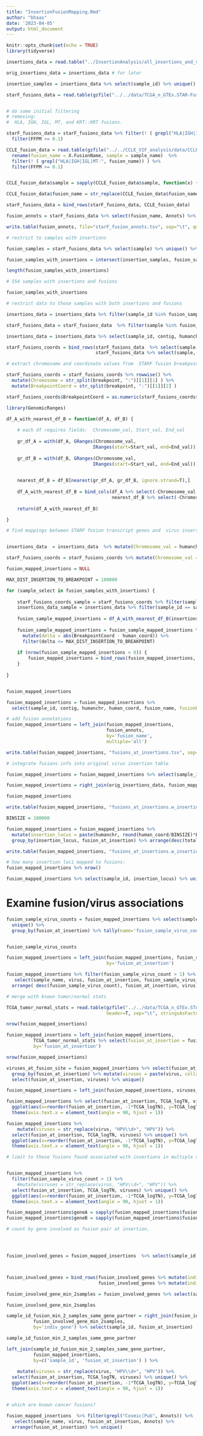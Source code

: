 ```yaml
---
title: "InsertionFusionMapping.Rmd"
author: "bhaas"
date: '2023-04-05'
output: html_document
---
```


```r
knitr::opts_chunk$set(echo = TRUE)
library(tidyverse)
```


```r

insertions_data = read.table("../InsertionAnalysis/all_insertions_and_virus_content_merged.FILTERED.tsv", header=T, sep="\t", stringsAsFactors = F)

orig_insertions_data = insertions_data # for later

insertion_samples = insertions_data %>% select(sample_id) %>% unique() %>% pull(sample_id)

```

```r

starF_fusions_data = read.table(gzfile("../../data/TCGA_n_GTEx.STAR-Fusion.v1.7.fusion_preds.tsv.gz"), header=T, sep="\t", stringsAsFactors = F)


# do some initial filtering
# removing:
#  HLA, IGH, IGL, MT, and KRT::KRT fusions.

starF_fusions_data = starF_fusions_data %>% filter(! ( grepl("HLA|IGH|IGL|MT-", fusion_name)) ) %>%
  filter(FFPM >= 0.1)


```


```r

CCLE_fusion_data = read.table(gzfile("../../CCLE_VIF_analysis/data/CCLE.starF.consolidated.Mar2019.tsv.gz"), header=T, sep="\t", stringsAsFactors = F, com='') %>%
  rename(fusion_name = X.FusionName, sample = sample_name)  %>% 
  filter(! ( grepl("HLA|IGH|IGL|MT-", fusion_name)) ) %>%
  filter(FFPM >= 0.1)


CCLE_fusion_data$sample = sapply(CCLE_fusion_data$sample, function(x) { str_split(x, "_")[[1]][1]} )

CCLE_fusion_data$fusion_name = str_replace(CCLE_fusion_data$fusion_name, "--", "::")


```

```r

starF_fusions_data = bind_rows(starF_fusions_data, CCLE_fusion_data)

```


```r

fusion_annots = starF_fusions_data %>% select(fusion_name, Annots) %>% unique()

write.table(fusion_annots, file="starF_fusion_annots.tsv", sep="\t", quote=F, row.names=F)

```



```r
# restrict to samples with insertions

fusion_samples = starF_fusions_data %>% select(sample) %>% unique() %>% pull(sample)

```


```r

fusion_samples_with_insertions = intersect(insertion_samples, fusion_samples)

length(fusion_samples_with_insertions)

# 554 samples with insertions and fusions

```

```r
fusion_samples_with_insertions


```



```r

# restrict data to those samples with both insertions and fusions

insertions_data = insertions_data %>% filter(sample_id %in% fusion_samples_with_insertions)

starF_fusions_data = starF_fusions_data  %>% filter(sample %in% fusion_samples_with_insertions)


```


```r

insertions_data = insertions_data %>% select(sample_id, contig, humanchr, human_coord) %>% unique()

```


```r

starF_fusions_coords = bind_rows(starF_fusions_data  %>% select(sample, fusion_name, breakpoint=LeftBreakpoint),
                                 starF_fusions_data %>% select(sample, fusion_name, breakpoint=RightBreakpoint) ) %>% unique()

```

```r

# extract chromosome and coordinate values from  STARF fusion breakpoints

starF_fusions_coords = starF_fusions_coords %>% rowwise() %>% 
  mutate(Chromosome = str_split(breakpoint, ":")[[1]][1] ) %>%
  mutate(BreakpointCoord = str_split(breakpoint, ":")[[1]][2] )

starF_fusions_coords$BreakpointCoord = as.numeric(starF_fusions_coords$BreakpointCoord )

```

```r

library(GenomicRanges)

df_A_with_nearest_df_B = function(df_A, df_B) {
  
    # each df requires fields:  Chromosome_val, Start_val, End_val
  
    gr_df_A = with(df_A, GRanges(Chromosome_val,
                                IRanges(start=Start_val, end=End_val)))
    
    gr_df_B = with(df_B, GRanges(Chromosome_val,
                                IRanges(start=Start_val, end=End_val)))

  
    nearest_df_B = df_B[nearest(gr_df_A, gr_df_B, ignore.strand=T),]
    
    df_A_with_nearest_df_B = bind_cols(df_A %>% select(-Chromosome_val, -Start_val, -End_val), 
                                       nearest_df_B %>% select(-Chromosome_val, -Start_val, -End_val))
    
    return(df_A_with_nearest_df_B)

}


```


```r


# find mappings between STARF fusion transcript genes and  virus insertion coordinates


insertions_data  = insertions_data  %>% mutate(Chromosome_val = humanchr, Start_val = human_coord, End_val = human_coord)

starF_fusions_coords = starF_fusions_coords %>% mutate(Chromosome_val = Chromosome, Start_val = BreakpointCoord, End_val = BreakpointCoord)

```


```r

fusion_mapped_insertions = NULL

MAX_DIST_INSERTION_TO_BREAKPOINT = 100000

for (sample_select in fusion_samples_with_insertions) {
  
    starF_fusions_coords_sample = starF_fusions_coords %>% filter(sample == sample_select)
    insertions_data_sample = insertions_data %>% filter(sample_id == sample_select)
    
    fusion_sample_mapped_insertions = df_A_with_nearest_df_B(insertions_data_sample, starF_fusions_coords_sample)
      
    fusion_sample_mapped_insertions = fusion_sample_mapped_insertions %>% filter(! is.na(BreakpointCoord)) %>%
      mutate(delta = abs(BreakpointCoord - human_coord)) %>%
      filter(delta <= MAX_DIST_INSERTION_TO_BREAKPOINT)
    
    if (nrow(fusion_sample_mapped_insertions > 0)) {
        fusion_mapped_insertions = bind_rows(fusion_mapped_insertions, fusion_sample_mapped_insertions)
    }
    
}


fusion_mapped_insertions
```


```r

fusion_mapped_insertions = fusion_mapped_insertions %>% 
  select(sample_id, contig, humanchr, human_coord, fusion_name, fusionBreakpointCoord = BreakpointCoord, DistBetweenInsertionAndFusionBreakpoint = delta )

# add fusion annotations
fusion_mapped_insertions = left_join(fusion_mapped_insertions, 
                                     fusion_annots,
                                     by='fusion_name',
                                     multiple='all')

write.table(fusion_mapped_insertions, "fusions_at_insertions.tsv", sep="\t", quote=F, row.names=F)


```



```r
# integrate fusions info into original virus insertion table

fusion_mapped_insertions = fusion_mapped_insertions %>% select(sample_id, contig, fusion_at_insertion = fusion_name, Annots) %>% unique()

fusion_mapped_insertions = right_join(orig_insertions_data, fusion_mapped_insertions, by=c('sample_id', 'contig'))

fusion_mapped_insertions

```


```r

write.table(fusion_mapped_insertions, "fusions_at_insertions.w_insertion_data.tsv", sep="\t", quote=F, row.names=F)


```


```r

BINSIZE = 100000

fusion_mapped_insertions = fusion_mapped_insertions %>% 
  mutate(insertion_locus = paste(humanchr, round(human_coord/BINSIZE)*BINSIZE, sep="^")) %>% 
  group_by(insertion_locus, fusion_at_insertion) %>% arrange(desc(total_rpm)) %>% filter(row_number()==1) %>% ungroup() 

```


```r

write.table(fusion_mapped_insertions, "fusions_at_insertions.w_insertion_data.top_insertion_loci_only.tsv", sep="\t", quote=F, row.names=F)

```

```r

# how many insertion loci mapped to fusions:
fusion_mapped_insertions %>% nrow()

fusion_mapped_insertions %>% select(sample_id, insertion_locus) %>% unique() %>% nrow()

```


# Examine fusion/virus associations

```r

fusion_sample_virus_counts = fusion_mapped_insertions %>% select(sample_name, virus, fusion_at_insertion) %>% 
  unique() %>%
  group_by(fusion_at_insertion) %>% tally(name='fusion_sample_virus_count') %>% arrange(desc(fusion_sample_virus_count))


fusion_sample_virus_counts
```

```r

fusion_mapped_insertions = left_join(fusion_mapped_insertions, fusion_sample_virus_counts,
                                     by='fusion_at_insertion')

```

```r

fusion_mapped_insertions %>% filter(fusion_sample_virus_count > 1) %>%
   select(sample_name, virus, fusion_at_insertion, fusion_sample_virus_count) %>%
  arrange( desc(fusion_sample_virus_count), fusion_at_insertion, virus)


```




```r

# merge with known tumor/normal stats

TCGA_tumor_normal_stats = read.table(gzfile("../../data/TCGA_n_GTEx.STAR-Fusion.v1.7.fusion_preds.stats.tsv.gz"),
                                     header=T, sep="\t", stringsAsFactors = F)
```

```r

nrow(fusion_mapped_insertions)

fusion_mapped_insertions = left_join(fusion_mapped_insertions, 
          TCGA_tumor_normal_stats %>% select(fusion_at_insertion = fusion_name, TCGA_logTN = logTN),
          by='fusion_at_insertion')

nrow(fusion_mapped_insertions)

```

```r
viruses_at_fusion_site = fusion_mapped_insertions %>% select(fusion_at_insertion, virus) %>% unique() %>% 
  group_by(fusion_at_insertion) %>% mutate(viruses = paste(virus, collapse=',')) %>% ungroup() %>%
  select(fusion_at_insertion, viruses) %>% unique() 

fusion_mapped_insertions = left_join(fusion_mapped_insertions, viruses_at_fusion_site, by='fusion_at_insertion')

```



```r

fusion_mapped_insertions %>% select(fusion_at_insertion, TCGA_logTN, viruses) %>% unique() %>%
  ggplot(aes(x=reorder(fusion_at_insertion, -1*TCGA_logTN), y=TCGA_logTN, fill=viruses)) + geom_col() +
  theme(axis.text.x = element_text(angle = 90, hjust = 1))

```

```r



fusion_mapped_insertions %>% 
    mutate(viruses = str_replace(virus, "HPV\\d+", "HPV")) %>%
  select(fusion_at_insertion, TCGA_logTN, viruses) %>% unique() %>%
  ggplot(aes(x=reorder(fusion_at_insertion, -1*TCGA_logTN), y=TCGA_logTN, fill=viruses)) + geom_col() +
  theme(axis.text.x = element_text(angle = 90, hjust = 1))

```




```r

# limit to those fusions found associated with insertions in multiple samples:


fusion_mapped_insertions %>% 
  filter(fusion_sample_virus_count > 1) %>%
    #mutate(viruses = str_replace(virus, "HPV\\d+", "HPV")) %>%
  select(fusion_at_insertion, TCGA_logTN, viruses) %>% unique() %>%
  ggplot(aes(x=reorder(fusion_at_insertion, -1*TCGA_logTN), y=TCGA_logTN, fill=viruses)) + geom_col() +
  theme(axis.text.x = element_text(angle = 90, hjust = 1))

```


```r

fusion_mapped_insertions$geneA = sapply(fusion_mapped_insertions$fusion_at_insertion, function(x) { str_split(x, "::")[[1]][1]})
fusion_mapped_insertions$geneB = sapply(fusion_mapped_insertions$fusion_at_insertion, function(x) { str_split(x, "::")[[1]][2]})

```


```r

# count by gene involved as fusion pair at insertion.




fusion_involved_genes = fusion_mapped_insertions  %>% select(sample_id, fusion_at_insertion, geneA, geneB) %>% unique()



fusion_involved_genes = bind_rows(fusion_involved_genes %>% mutate(indiv_gene = geneA),
                                  fusion_involved_genes %>% mutate(indiv_gene = geneB))

```

```r

fusion_involved_gene_min_2samples = fusion_involved_genes %>% select(sample_id, indiv_gene) %>% unique() %>% group_by(indiv_gene) %>% tally(name='num_samples_w_indiv_gene') %>% arrange(desc(num_samples_w_indiv_gene)) %>% filter(num_samples_w_indiv_gene > 1)

fusion_involved_gene_min_2samples

```

```r

sample_id_fusion_min_2_samples_same_gene_partner = right_join(fusion_involved_genes,
          fusion_involved_gene_min_2samples,
          by='indiv_gene') %>% select(sample_id, fusion_at_insertion)

sample_id_fusion_min_2_samples_same_gene_partner
```


```r

left_join(sample_id_fusion_min_2_samples_same_gene_partner,
          fusion_mapped_insertions,
          by=c('sample_id', 'fusion_at_insertion') ) %>%
          
    mutate(viruses = str_replace(virus, "HPV\\d+", "HPV")) %>%
  select(fusion_at_insertion, TCGA_logTN, viruses) %>% unique() %>%
  ggplot(aes(x=reorder(fusion_at_insertion, -1*TCGA_logTN), y=TCGA_logTN, fill=viruses)) + geom_col() +
  theme(axis.text.x = element_text(angle = 90, hjust = 1))



```



```r
# which are known cancer fusions?

fusion_mapped_insertions  %>% filter(grepl("Cosmic|Pub", Annots)) %>%
   select(sample_name, virus, fusion_at_insertion, Annots) %>%
  arrange(fusion_at_insertion) %>% unique()


```




